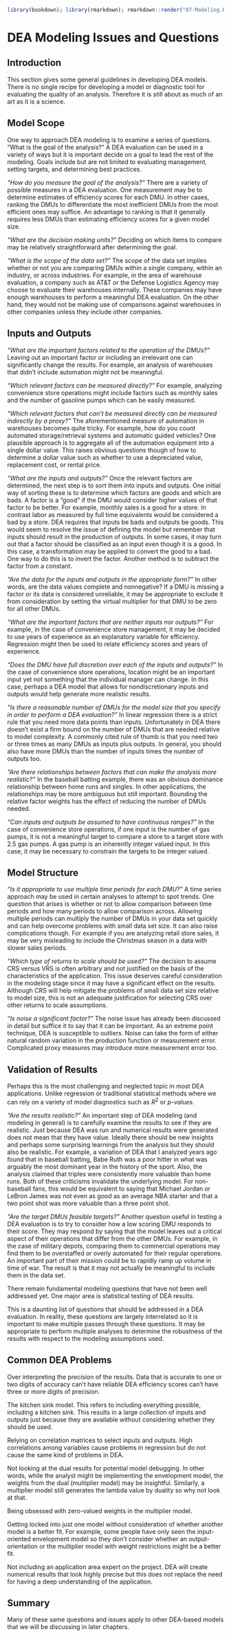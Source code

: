 ```r
library(bookdown); library(rmarkdown); rmarkdown::render("07-Modeling.Rmd", "pdf_book")
```

# DEA Modeling Issues and Questions

## Introduction

This section gives some general guidelines in developing DEA models. There is no single recipe for developing a model or diagnostic tool for evaluating the quality of an analysis. Therefore it is still about as much of an art as it is a science.

## Model Scope

One way to approach DEA modeling is to examine a series of questions. "What is the goal of the analysis?" A DEA evaluation can be used in a variety of ways but it is important decide on a goal to lead the rest of the modeling. Goals include but are not limited to evaluating management, setting targets, and determining best practices.

*"How do you measure the goal of the analysis?"* There are a variety of possible measures in a DEA evaluation. One measurement may be to determine estimates of efficiency scores for each DMU. In other cases, ranking the DMUs to differentiate the most inefficient DMUs from the most efficient ones may suffice. An advantage to ranking is that it generally requires less DMUs than estimating efficiency scores for a given model size.

*"What are the decision making units?"* Deciding on which items to compare may be relatively straightforward after determining the goal.

*"What is the scope of the data set?"* The scope of the data set implies whether or not you are comparing DMUs within a single company, within an industry, or across industries. For example, in the area of warehouse evaluation, a company such as AT&T or the Defense Logistics Agency may choose to evaluate their warehouses internally. These companies may have enough warehouses to perform a meaningful DEA evaluation. On the other hand, they would not be making use of comparisons against warehouses in other companies unless they include other companies.

## Inputs and Outputs

*"What are the important factors related to the operation of the DMUs?"* Leaving out an important factor or including an irrelevant one can significantly change the results. For example, an analysis of warehouses that didn't include automation might not be meaningful.

*"Which relevant factors can be measured directly?"* For example, analyzing convenience store operations might include factors such as monthly sales and the number of gasoline pumps which can be easily measured.

*"Which relevant factors that can't be measured directly can be measured indirectly by a proxy?"* The aforementioned measure of automation in warehouses becomes quite tricky. For example, how do you count automated storage/retrieval systems and automatic guided vehicles? One plausible approach is to aggregate all of the automation equipment into a single dollar value. This raises obvious questions though of how to determine a dollar value such as whether to use a depreciated value, replacement cost, or rental price.

*"What are the inputs and outputs?"* Once the relevant factors are determined, the next step is to sort them into inputs and outputs. One initial way of sorting these is to determine which factors are goods and which are bads. A factor is a "good" if the DMU would consider higher values of that factor to be better. For example, monthly sales is a good for a store. In contrast labor as measured by full time equivalents would be considered a bad by a store. DEA requires that inputs be bads and outputs be goods. This would seem to resolve the issue of defining the model but remember that inputs should result in the production of outputs. In some cases, it may turn out that a factor should be classified as an input even though it is a good. In this case, a transformation may be applied to convert the good to a bad. One way to do this is to invert the factor. Another method is to subtract the factor from a constant.

*"Are the data for the inputs and outputs in the appropriate form?"* In other words, are the data values complete and nonnegative? If a DMU is missing a factor or its data is considered unreliable, it may be appropriate to exclude it from consideration by setting the virtual multiplier for that DMU to be zero for all other DMUs.

*"What are the important factors that are neither inputs nor outputs?"* For example, in the case of convenience store management, it may be decided to use years of experience as an explanatory variable for efficiency. Regression might then be used to relate efficiency scores and years of experience.

*"Does the DMU have full discretion over each of the inputs and outputs?"* In the case of convenience store operations, location might be an important input yet not something that the individual manager can change. In this case, perhaps a DEA model that allows for nondiscretionary inputs and outputs would help generate more realistic results.

*"Is there a reasonable number of DMUs for the model size that you specify in order to perform a DEA evaluation?"* In linear regression there is a strict rule that you need more data points than inputs. Unfortunately in DEA there doesn't exist a firm bound on the number of DMUs that are needed relative to model complexity. A commonly cited rule of thumb is that you need two or three times as many DMUs as inputs plus outputs. In general, you should also have more DMUs than the number of inputs times the number of outputs too.

*"Are there relationships between factors that can make the analysis more realistic?"* In the baseball batting example, there was an obvious dominance relationship between home runs and singles. In other applications, the relationships may be more ambiguous but still important. Bounding the relative factor weights has the effect of reducing the number of DMUs needed.

*"Can inputs and outputs be assumed to have continuous ranges?"* In the case of convenience store operations, if one input is the number of gas pumps, it is not a meaningful target to compare a store to a target store with 2.5 gas pumps. A gas pump is an inherently integer valued input. In this case, it may be necessary to constrain the targets to be integer valued.

## Model Structure

*"Is it appropriate to use multiple time periods for each DMU?"* A time series approach may be used in certain analyses to attempt to spot trends. One question that arises is whether or not to allow comparison between time periods and how many periods to allow comparison across. Allowing multiple periods can multiply the number of DMUs in your data set quickly and can help overcome problems with small data set size. It can also raise complications though. For example if you are analyzing retail store sales, it may be very misleading to include the Christmas season in a data with slower sales periods.

*"Which type of returns to scale should be used?"* The decision to assume CRS versus VRS is often arbitrary and not justified on the basis of the characteristics of the application. This issue deserves careful consideration in the modeling stage since it may have a significant effect on the results. Although CRS will help mitigate the problems of small data set size relative to model size, this is not an adequate justification for selecting CRS over other returns to scale assumptions.

*"Is noise a significant factor?"* The noise issue has already been discussed in detail but suffice it to say that it can be important. As an extreme point technique, DEA is susceptible to outliers. Noise can take the form of either natural random variation in the production function or measurement error. Complicated proxy measures may introduce more measurement error too.

## Validation of Results

Perhaps this is the most challenging and neglected topic in most DEA applications. Unlike regression or traditional statistical methods where we can rely on a variety of model diagnostics such as $R^2$ or *p-values*.

*"Are the results realistic?"* An important step of DEA modeling (and modeling in general) is to carefully examine the results to see if they are realistic. Just because DEA was run and numerical results were generated does not mean that they have value. Ideally there should be new insights and perhaps some surprising learnings from the analysis but they should also be realistic. For example, a variation of DEA that I analyzed years ago found that in baseball batting, Babe Ruth was a poor hitter in what was arguably the most dominant year in the history of the sport. Also, the analysis claimed that triples were consistently more valuable than home runs. Both of these criticisms invalidate the underlying model. For non-baseball fans, this would be equivalent to saying that Michael Jordan or LeBron James was not even as good as an average NBA starter and that a two point shot was more valuable than a three point shot.

*"Are the target DMUs feasible targets?"* Another question useful in testing a DEA evaluation is to try to consider how a low scoring DMU responds to their score. They may respond by saying that the model leaves out a critical aspect of their operations that differ from the other DMUs. For example, in the case of military depots, comparing them to commercial operations may find them to be overstaffed or overly automated for their regular operations. An important part of their mission could be to rapidly ramp up volume in time of war. The result is that it may not actually be meaningful to include them in the data set.

There remain fundamental modeling questions that have not been well addressed yet. One major area is statistical testing of DEA results.

This is a daunting list of questions that should be addressed in a DEA evaluation. In reality, these questions are largely interrelated so it is important to make multiple passes through these questions. It may be appropriate to perform multiple analyses to determine the robustness of the results with respect to the modeling assumptions used.

## Common DEA Problems

Over interpreting the precision of the results. Data that is accurate to one or two digits of accuracy can't have reliable DEA efficiency scores can't have three or more digits of precision.

The kitchen sink model. This refers to including everything possible, including a kitchen sink. This results in a large collection of inputs and outputs just because they are available without considering whether they should be used.

Relying on correlation matrices to select inputs and outputs. High correlations among variables cause problems in regression but do not cause the same kind of problems in DEA.

Not looking at the dual results for potential model debugging. In other words, while the analyst might be implementing the envelopment model, the weights from the dual (multiplier model) may be insightful. Similarly, a multiplier model still generates the lambda value by duality so why not look at that.

Being obsessed with zero-valued weights in the multiplier model.

Getting locked into just one model without consideration of whether another model is a better fit. For example, some people have only seen the input-oriented envelopment model so they don't consider whether an output-orientation or the multiplier model with weight restrictions might be a better fit.

Not including an application area expert on the project. DEA will create numerical results that look highly precise but this does not replace the need for having a deep understanding of the application.

## Summary

Many of these same questions and issues apply to other DEA-based models that we will be discussing in later chapters.
